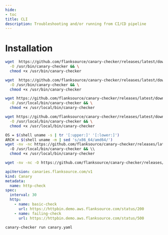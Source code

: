 ```yaml
---
hide:
- toc
title: CLI
description: Troubleshooting and/or running from CI/CD pipeline
---
```



# Installation

<Step step={1} name="Install the CLI">

<Tabs>
<TabItem value="linux-amd64" label="Linux (amd64)" default>

```bash
wget  https://github.com/flanksource/canary-checker/releases/latest/download/canary-checker_linux_amd64   \
  -O /usr/bin/canary-checker && \
  chmod +x /usr/bin/canary-checker
```

</TabItem>
  <TabItem value="linux-arm64" label="Linux (arm64)">

```bash
wget  https://github.com/flanksource/canary-checker/releases/latest/download/canary-checker_linux_arm64  \
  -O /usr/bin/canary-checker && \
  chmod +x /usr/bin/canary-checker
```

  </TabItem>
  <TabItem value="macosx-amd64" label="MacOSX (amd64)">

```bash
wget https://github.com/flanksource/canary-checker/releases/latest/download/canary-checker_darwin_amd64  \
  -O /usr/local/bin/canary-checker && \
  chmod +x /usr/local/bin/canary-checker
```

  </TabItem>
   <TabItem value="macosx-ard64" label="MacOSX (arm64)">

```bash
wget https://github.com/flanksource/canary-checker/releases/latest/download/canary-checker_darwin_arm64  \
  -O /usr/local/bin/canary-checker && \
  chmod +x /usr/local/bin/canary-checker
```

  </TabItem>
  <TabItem value="makefile" label="Makefile">

```bash
OS = $(shell uname -s | tr '[:upper:]' '[:lower:]')
ARCH = $(shell uname -m | sed 's/x86_64/amd64/')
wget -nv -nc https://github.com/flanksource/canary-checker/releases/latest/download/canary-checker_$(OS)_$(ARCH)  \\
  -O /usr/local/bin/canary-checker && \\
  chmod +x /usr/local/bin/canary-checker
```

  </TabItem>
  <TabItem value="windows" label="Windows">

```bash
wget -nv -nc -O https://github.com/flanksource/canary-checker/releases/latest/download/canary-checker.exe
```

  </TabItem>
</Tabs>

</Step>
<Step step={2} name="Create a canary definition">


```yaml title="canary.yaml"
apiVersion: canaries.flanksource.com/v1
kind: Canary
metadata:
  name: http-check
spec:
  interval: 30
  http:
    - name: basic-check
      url: https://httpbin.demo.aws.flanksource.com/status/200
    - name: failing-check
      url: https://httpbin.demo.aws.flanksource.com/status/500

```

</Step>
<Step step={3} name="Run the check locally">

```bash
canary-checker run canary.yaml
```

<Asciinema id="594517"/>

</Step>
